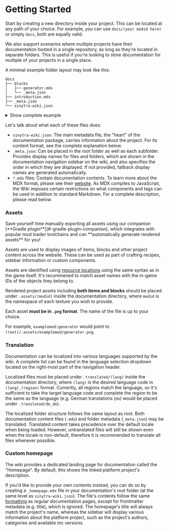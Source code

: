 
# Getting Started

Start by creating a new directory inside your project. This can be located at any path of your choice.
For example, you can use `docs/(your modid here)` or simply `docs`, both are equally valid.

<Callout>
    We also support scenarios where multiple projects have their documentation hosted in a single repository, as long
    as they're located in separate folders.
    This is useful if you're looking to store documentation for multiple of your projects in a single place.
</Callout>

A minimal example folder layout may look like this:

```
docs
├── blocks
│   ├── generator.mdx
│   └── _meta.json
├── introduction.mdx
├── _meta.json
└── sinytra-wiki.json
```

<details>
    <summary>Show complete example</summary>

    Here is a complete example including assets and translations.

    ```
    docs
    ├── .assets
    │   └── examplemod
    │       └── generator.png
    ├── .translated
    │   └── de_de
    │       └── blocks
    │           ├── generator.mdx
    │           └── _meta.json
    ├── blocks
    │   ├── generator.mdx
    │   └── _meta.json
    ├── introduction.mdx
    ├── _meta.json
    └── sinytra-wiki.json
    ```
</details>

Let's talk about what each of these files does:
- `sinytra-wiki.json`: The main metadata file, the "heart" of the documentation package, carries information about the
project. For its content format, see the complete explanation below.
- `_meta.json`: Can be placed in the root folder as well as each subfolder. Provides display names for files and
folders, which are shown in the documentation navigation sidebar on the wiki, and also specifies the order in which
they are displayed. If not provided, fallback display names are generated automatically.
- `*.mdx` files: Contain documentation contents. To learn more about the MDX format, please see their
[website](https://mdxjs.com/). As MDX compiles to JavaScript, the Wiki imposes certain restrictions on what components
and tags can be used in addition to standard Markdown. For a complete description, please read below.

### Assets

<Callout>
    Save yourself time manually exporting all assets using our companion [**Gradle plugin**](#-gradle-plugin-companion),
    which integrates with popular mod loader toolchains and can **automatically generate rendered assets** for you!
</Callout>

Assets are used to display images of items, blocks and other project content across the website. These can be used as
part of crafting recipes, sidebar information or custom components.

Assets are identified using [resource locations](https://minecraft.wiki/w/Resource_location) using the same syntax as
in the game itself. It's recommened to match asset names with the in-game IDs of the objects they belong to.

Rendered project assets including **both items and blocks** should be placed under `.assets/(modid)` inside the
documentation directory, where `modid` is the namespace of each texture you wish to provide.

Each asset **must be in `.png` format**. The name of the file is up to your choice.

For example, `examplemod:generator` would point to `(root)/.assets/examplemod/generator.png`.

### Translation

Documentation can be localized into various languages supported by the wiki. A complete list can be found in the
language selection dropdown located on the right-most part of the navigation header.

Localized files must be placed under `.translated/(lang)` inside the documentation directory, where
`(lang)` is the desired language code in `(lang)_(region)` format. Currently, all regions match the language, so
it's sufficient to take the target language code and complete the region to be the same as the language
(e.g. German translations (`de`) would be placed under `.translated/de_de`).

The localized folder structure follows the same layout as root. Both documentation content files (`.mdx`) and folder
metadata (`_meta.json`) may be translated. Translated content takes precedence over the default locale when being
loaded. However, untranslated files will still be shown even when the locale is non-default, therefore it is
recommended to translate all files whenever possible.

### Custom homepage

The wiki provides a dedicated landing page for documentation called the "Homepage". By default, this shows the
linked platform project's description.

If you'd like to provide your own contents instead, you can do so by creating a `_homepage.mdx` file in your
documentation's root folder (at the same level as `sinytra-wiki.json`). The file's contents follow the same
[formatting](devs/format) as regular documentation pages, except for frontmatter metadata (e.g. title), which is ignored.
The homepage's title will always match the project's name, whereas the sidebar will display various information about
the platform project, such as the project's authors, categories and available mc versions.
